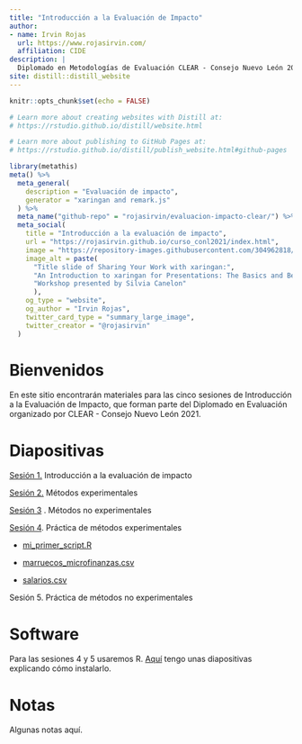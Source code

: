 ```yaml
---
title: "Introducción a la Evaluación de Impacto"
author: 
- name: Irvin Rojas
  url: https://www.rojasirvin.com/
  affiliation: CIDE
description: |
  Diplomado en Metodologías de Evaluación CLEAR - Consejo Nuevo León 2021
site: distill::distill_website
---
```


```r
knitr::opts_chunk$set(echo = FALSE)

# Learn more about creating websites with Distill at:
# https://rstudio.github.io/distill/website.html

# Learn more about publishing to GitHub Pages at:
# https://rstudio.github.io/distill/publish_website.html#github-pages

```

```r
library(metathis)
meta() %>%
  meta_general(
    description = "Evaluación de impacto",
    generator = "xaringan and remark.js"
  ) %>% 
  meta_name("github-repo" = "rojasirvin/evaluacion-impacto-clear/") %>% 
  meta_social(
    title = "Introducción a la evaluación de impacto",
    url = "https://rojasirvin.github.io/curso_conl2021/index.html",
    image = "https://repository-images.githubusercontent.com/304962818/38fb4600-20f5-11eb-9597-52659d721631",
    image_alt = paste(
      "Title slide of Sharing Your Work with xaringan:",
      "An Introduction to xaringan for Presentations: The Basics and Beyond",
      "Workshop presented by Silvia Canelon"
      ),
    og_type = "website",
    og_author = "Irvin Rojas",
    twitter_card_type = "summary_large_image",
    twitter_creator = "@rojasirvin"
  )
```

# Bienvenidos

En este sitio encontrarán materiales para las cinco sesiones de Introducción a la Evaluación de Impacto, que forman parte del Diplomado en Evaluación organizado por CLEAR - Consejo Nuevo León 2021.

# Diapositivas

[Sesión 1.](https://rojasirvin.github.io/curso_conl2021/slides/intro_evaluacion.html#1) Introducción a la evaluación de impacto

[Sesión 2.](https://rojasirvin.github.io/curso_conl2021/slides/metodos_experimentales.html#1) Métodos experimentales

[Sesión 3](https://rojasirvin.github.io/curso_conl2021/slides/metodos_no_experimentales.html#1) . Métodos no experimentales

[Sesión 4](https://rojasirvin.github.io/curso_conl2021/slides/practica_metodos_experimentales.html#1). Práctica de métodos experimentales

- [mi_primer_script.R](/curso_conl2021/data/mi_primer_script.R)

- [marruecos_microfinanzas.csv](/curso_conl2021/data/marruecos_microfinanzas.csv)

- [salarios.csv](/curso_conl2021/data/salarios.csv)


Sesión 5. Práctica de métodos no experimentales


# Software

Para las sesiones 4 y 5 usaremos R. [Aquí](https://rojasirvin.github.io/curso_conl2021/slides/instalacion_r.html#1) tengo unas diapositivas explicando cómo instalarlo.

# Notas {.appendix}

Algunas notas aquí.